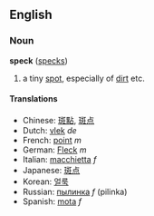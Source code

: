 ==English==
===Noun===
'''speck''' ([[specks]])

# a tiny [[spot]], especially of [[dirt]] etc.

====Translations====
*Chinese: [[斑點]], [[斑点]]
*Dutch: [[vlek]] ''de''
*French: [[point]] ''m''
*German: [[Fleck]] ''m''
*Italian: [[macchietta]] ''f''
*Japanese: [[斑点]]
*Korean: [[얼룩]]
*Russian: [[пылинка]] ''f'' (pilinka)
*Spanish: [[mota]] ''f''